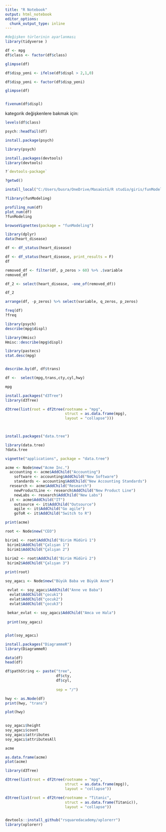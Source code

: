 ---
title: "R Notebook"
output: html_notebook
editor_options: 
  chunk_output_type: inline
---

```{r}
#değişken türlerinin ayarlanması
library(tidyverse )

df <- mpg
df$class <- factor(df$class)

glimpse(df)

df$disp_yeni <- ifelse(df$displ > 2,1,0)

df$disp_yeni <- factor(df$disp_yeni)

```

```{r}
glimpse(df)



```

```{r}
fivenum(df$displ)

```
kategorik değişkenlere bakmak için:
```{r}

levels(df$class)
```
```{r}
psych::headTail(df)

```
```{r}
install.package(psych)

library(psych)
```
```{r}
install.packages(devtools)
library(devtools)

?`devtools-package`

```
```{r}
?getwd()
```
```{r}
install_local("C:/Users/busra/OneDrive/Masaüstü/R studio/giris/funModeling")

```
```{r}
?library(funModeling)

profiling_num(df)
plot_num(df)
?funModeling

```


```{r}
browseVignettes(package = "funModeling")

```


```{r}


library(dplyr)
data(heart_disease)

df <- df_status(heart_disease)

df <- df_status(heart_disease, print_results = F)
df

removed_df <- filter(df, p_zeros > 60) %>% .$variable
removed_df
```

```{r}
df_2 <- select(heart_disease, -one_of(removed_df))

df_2
```

```{r}

arrange(df, -p_zeros) %>% select(variable, q_zeros, p_zeros)
```
```{r}
freq(df)
?freq
```


```{r}
library(psych)
describe(mpg$displ)

```
```{r}
library(Hmisc)
Hmisc::describe(mpg$displ)
```
```{r}
library(pastecs)
stat.desc(mpg)


describe.by(df, df$trans)

df <-  select(mpg,trans,cty,cyl,hwy)
```
```{r}
mpg
```



```{r}
install.packages("d3Tree")
library(d3Tree)

d3tree(list(root = df2tree(rootname = "mpg",
                           struct = as.data.frame(mpg),
                           layout = "collapse")))

       

```
```{r}

install.packages("data.tree")

library(data.tree)
?data.tree

vignette("applications", package = "data.tree")
```

```{r}
acme <- Node$new("Acme Inc.")
  accounting <- acme$AddChild("Accounting")
    software <- accounting$AddChild("New Software")
    standards <- accounting$AddChild("New Accounting Standards")
  research <- acme$AddChild("Research")
    newProductLine <- research$AddChild("New Product Line")
    newLabs <- research$AddChild("New Labs")
  it <- acme$AddChild("IT")
    outsource <- it$AddChild("Outsource")
    agile <- it$AddChild("Go agile")
    goToR <- it$AddChild("Switch to R")

print(acme)
```

```{r}

root <- Node$new("CEO")

birim1 <- root$AddChild("Birim Müdürü 1")
 birim1$AddChild("Çalışan 1")
 birim1$AddChild("Çalışan 2")
 
birim2 <- root$AddChild("Birim Müdürü 2")
 birim2$AddChild("Çalışan 3")

print(root)

```

```{r}

soy_agacı <- Node$new("Büyük Baba ve Büyük Anne")

 evlat <- soy_agacı$AddChild("Anne ve Baba")
  evlat$AddChild("çocuk1")
  evlat$AddChild("çocuk2")
  evlat$AddChild("çocuk3")
  
 bekar_evlat <- soy_agacı$AddChild("Amca ve Hala")
 
 print(soy_agacı)


plot(soy_agacı)

install.packages("DiagrammeR")
library(DiagrammeR)

```

```{r}
data(df)
head(df)

df$pathString <- paste("tree",
                       df$cty,
                       df$cyl,
                    
                       sep = "/")

hwy <- as.Node(df)
print(hwy, "trans")

plot(hwy)
                    
```



```{r}
soy_agacı$height
soy_agacı$count
soy_agacı$attributes
soy_agacı$attributesAll

acme
```
```{r}


as.data.frame(acme)
plot(acme)

```

```{r}

library(d3Tree)

d3tree(list(root = df2tree(rootname = "mpg",
                           struct = as.data.frame(mpg)),
                           layout = "collapse"))

```


```{r}

d3tree(list(root = df2tree(rootname = "Titanic",
                           struct = as.data.frame(Titanic)),
                           layout = "collapse"))



```



```{r}

devtools::install_github("rsquaredacademy/xplorerr")
library(xplorerr)

```


